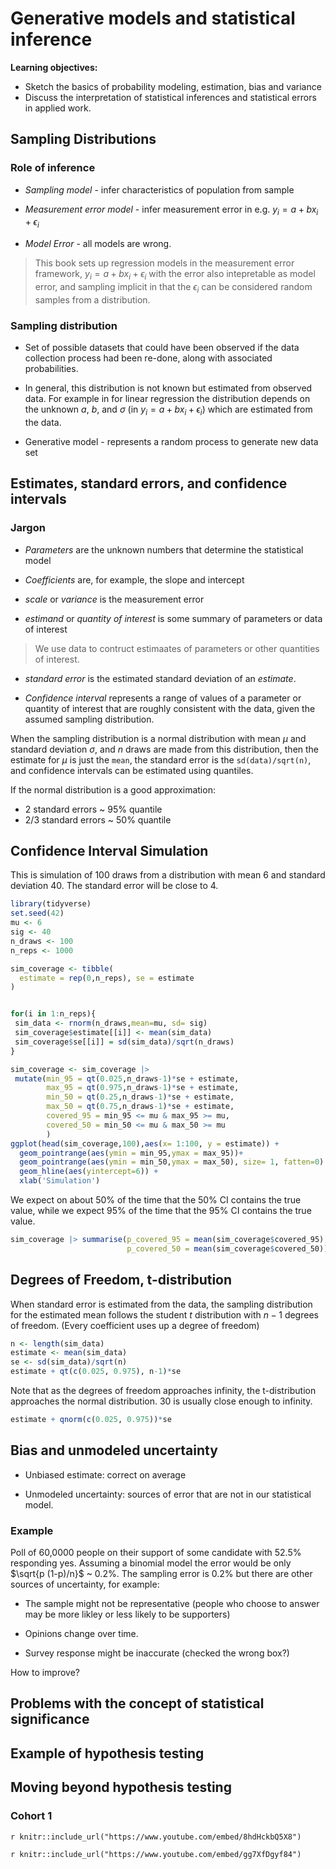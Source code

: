 # Generative models and statistical inference

**Learning objectives:**

- Sketch the basics of probability modeling, estimation, bias and variance
- Discuss the interpretation of statistical inferences and statistical errors in applied work. 

## Sampling Distributions

### Role of inference {-}

   - *Sampling model* - infer characteristics of population from sample
   
   - *Measurement error model* - infer measurement error in e.g. $y_i = a + b x_i + \epsilon_i$
   
   - *Model Error*  - all models are wrong.

   
>This book sets up regression models in the measurement error framework, $y_i = a + b x_i + \epsilon_i$ with the error also intepretable as model error, and sampling implicit in that the $\epsilon_i$ can be considered random samples from a distribution.

### Sampling distribution {-}

- Set of possible datasets that could have been observed if the data collection process had been re-done, along with associated probabilities.

- In general, this distribution is not known but estimated from observed data. For example in for linear regression the distribution depends on the unknown $a$, $b$, and $\sigma$ (in $y_i = a + b x_i + \epsilon_i$) which are estimated from the data.

- Generative model - represents a random process to generate new data set

 
## Estimates, standard errors, and confidence intervals

### Jargon {-}

- *Parameters* are the unknown numbers that determine the statistical model

- *Coefficients* are, for example, the slope and intercept

- *scale* or *variance* is the measurement error

- *estimand* or *quantity of interest*  is some summary of parameters or data of interest

> We use data to contruct estimaates of parameters or other quantities of interest. 

- *standard error* is the estimated standard deviation of an *estimate*.

- *Confidence interval* represents a range of values of a parameter or quantity of interest that are roughly consistent with the data, given the assumed sampling distribution. 

When the sampling distribution is a normal distribution with mean $\mu$ and standard deviation $\sigma$, and $n$ draws are made from this distribution, then the estimate for $\mu$ is just the `mean`, the standard error is the `sd(data)/sqrt(n)`, and confidence intervals can be estimated using quantiles. 

If the normal distribution is a good approximation:

- 2 standard errors ~ 95% quantile
- 2/3 standard errors ~ 50% quantile

## Confidence Interval Simulation {-}

This is simulation of 100 draws from a distribution with mean 6 and standard deviation 40.  The standard error will be close to 4.

```r
library(tidyverse)
set.seed(42)
mu <- 6
sig <- 40
n_draws <- 100
n_reps <- 1000

sim_coverage <- tibble(
  estimate = rep(0,n_reps), se = estimate
)


for(i in 1:n_reps){
 sim_data <- rnorm(n_draws,mean=mu, sd= sig)
 sim_coverage$estimate[[i]] <- mean(sim_data)
 sim_coverage$se[[i]] = sd(sim_data)/sqrt(n_draws)
}

sim_coverage <- sim_coverage |>
 mutate(min_95 = qt(0.025,n_draws-1)*se + estimate,
        max_95 = qt(0.975,n_draws-1)*se + estimate,
        min_50 = qt(0.25,n_draws-1)*se + estimate,
        max_50 = qt(0.75,n_draws-1)*se + estimate,
        covered_95 = min_95 <= mu & max_95 >= mu,
        covered_50 = min_50 <= mu & max_50 >= mu
        )
ggplot(head(sim_coverage,100),aes(x= 1:100, y = estimate)) +
  geom_pointrange(aes(ymin = min_95,ymax = max_95))+
  geom_pointrange(aes(ymin = min_50,ymax = max_50), size= 1, fatten=0) +
  geom_hline(aes(yintercept=6)) +
  xlab('Simulation')

```

We expect on about 50% of the time that the 50% CI contains the true value, while we expect 95% of the time that the 95% CI contains the true value.

```r
sim_coverage |> summarise(p_covered_95 = mean(sim_coverage$covered_95),
                          p_covered_50 = mean(sim_coverage$covered_50))       

```

## Degrees of Freedom, t-distribution {-}

When standard error is estimated from the data, the sampling distribution for the estimated mean follows the student $t$ distribution with $n-1$ degrees of freedom. (Every coefficient uses up a degree of freedom)

```r
n <- length(sim_data)
estimate <- mean(sim_data)
se <- sd(sim_data)/sqrt(n)
estimate + qt(c(0.025, 0.975), n-1)*se
```

Note that as the degrees of freedom approaches infinity, the t-distribution approaches the normal distribution.  30 is usually close enough to infinity. 

```r
estimate + qnorm(c(0.025, 0.975))*se
```


## Bias and unmodeled uncertainty

- Unbiased estimate: correct on average

- Unmodeled uncertainty:  sources of error that are not in our statistical model.

### Example {-}

Poll of 60,0000 people on their support of some candidate with 52.5% responding yes. Assuming a binomial model the error would be only $\sqrt{p (1-p)/n}$ ~ 0.2%. The sampling error is 0.2% but there are other sources of uncertainty, for example:

- The sample might not be representative (people who choose to answer may be more likley or less likely to be supporters)

- Opinions change over time.

- Survey response might be inaccurate (checked the wrong box?)

How to improve? 

## Problems with the concept of statistical significance

## Example of hypothesis testing

## Moving beyond hypothesis testing

### Cohort 1

`r knitr::include_url("https://www.youtube.com/embed/8hdHckbQ5X8")`

`r knitr::include_url("https://www.youtube.com/embed/gg7XfDgyf84")`

<!--
### Cohort 2

`r knitr::include_url("https://www.youtube.com/embed/URL")`

<details>
<summary> Meeting chat log </summary>

```
LOG
```
</details>
-->

